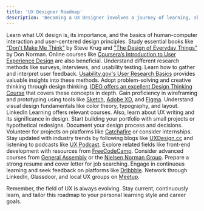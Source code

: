 ```yaml
---
title: 'UX Designer Roadmap'
description: 'Becoming a UX Designer involves a journey of learning, skill development, and practical application. Follow these steps to guide your path.'
---
```


<Steps>
  <Step title="Understand the Fundamentals of UX Design">
    Learn what UX design is, its importance, and the basics of human-computer interaction and user-centered design principles. Study essential books like <a href="https://www.amazon.com/Dont-Make-Me-Think-Usability/dp/0321344758" target="_blank">"Don't Make Me Think"</a> by Steve Krug and <a href="https://www.amazon.com/Design-Everyday-Things-Revised-Expanded/dp/0465050654" target="_blank">"The Design of Everyday Things"</a> by Don Norman. Online courses like <a href="https://www.coursera.org/learn/user-experience-design" target="_blank">Coursera’s Introduction to User Experience Design</a> are also beneficial.
  </Step>

  <Step title="Master User Research">
    Understand different research methods like surveys, interviews, and usability testing. Learn how to gather and interpret user feedback. <a href="https://www.usability.gov/how-to-and-tools/methods/user-research.html" target="_blank">Usability.gov's User Research Basics</a> provides valuable insights into these methods.
  </Step>

  <Step title="Embrace Design Thinking">
    Adopt problem-solving and creative thinking through design thinking. <a href="https://www.ideou.com/pages/design-thinking" target="_blank">IDEO offers an excellent Design Thinking Course</a> that covers these concepts in depth.
  </Step>

  <Step title="Technical Skills Development">
    Gain proficiency in wireframing and prototyping using tools like <a href="https://www.sketch.com/" target="_blank">Sketch</a>, <a href="https://www.adobe.com/products/xd.html" target="_blank">Adobe XD</a>, and <a href="https://www.figma.com/" target="_blank">Figma</a>. Understand visual design fundamentals like color theory, typography, and layout. LinkedIn Learning offers relevant courses. Also, learn about UX writing and its significance in design.
  </Step>

  <Step title="Practical Experience">
    Start building your portfolio with small projects or hypothetical redesigns. Document your design process and decisions. Volunteer for projects on platforms like <a href="https://www.catchafire.org/" target="_blank">Catchafire</a> or consider internships.
  </Step>

  <Step title="Continuing Education">
    Stay updated with industry trends by following blogs like <a href="https://uxdesign.cc/" target="_blank">UXDesign.cc</a> and listening to podcasts like <a href="https://uxpodcast.com/" target="_blank">UX Podcast</a>. Explore related fields like front-end development with resources from <a href="https://www.freecodecamp.org/" target="_blank">FreeCodeCamp</a>. Consider advanced courses from <a href="https://generalassemb.ly/" target="_blank">General Assembly</a> or the <a href="https://www.nngroup.com/conferences/" target="_blank">Nielsen Norman Group</a>.
  </Step>

  <Step title="Building a Career">
    Prepare a strong resume and cover letter for job searching. Engage in continuous learning and seek feedback on platforms like <a href="https://dribbble.com/" target="_blank">Dribbble</a>. Network through LinkedIn, Glassdoor, and local UX groups on <a href="https://www.meetup.com/" target="_blank">Meetup</a>.
  </Step>
</Steps>

Remember, the field of UX is always evolving. Stay current, continuously learn, and tailor this roadmap to your personal learning style and career goals.

